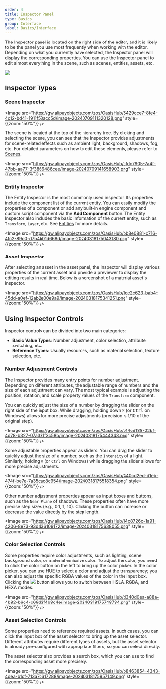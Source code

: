```yaml
---
order: 4
title: Inspector Panel
type: Basics
group: Interface
label: Basics/Interface
---
```


The Inspector panel is located on the right side of the editor, and it is likely to be the panel you use most frequently when working with the editor. Depending on what you currently have selected, the Inspector panel will display the corresponding properties. You can use the Inspector panel to edit almost everything in the scene, such as scenes, entities, assets, etc.

<Image src="https://mdn.alipayobjects.com/huamei_fvsq9p/afts/img/A*NWWWTp5Le1cAAAAAAAAAAAAADqiTAQ/original" />

## Inspector Types

### Scene Inspector

<Image src="https://gw.alipayobjects.com/zos/OasisHub/6429cce7-8fe4-4c12-bd41-1911f53acc5d/image-20240709111320128.png" style={{zoom:"50%"}} />

The scene is located at the top of the hierarchy tree. By clicking and selecting the scene, you can see that the Inspector provides adjustments for scene-related effects such as ambient light, background, shadows, fog, etc. For detailed parameters on how to edit these elements, please refer to [Scenes](/en/docs/core/scene).

<Image src="https://gw.alipayobjects.com/zos/OasisHub/cfdc7905-7a4f-47bb-aa77-3f3866486cee/image-20240709141658903.png" style={{zoom:"50%"}} />

### Entity Inspector

The Entity Inspector is the most commonly used inspector. Its properties include the component list of the current entity. You can easily modify the properties of a component or add any built-in engine component and custom script component via the **Add Component** button. The Entity Inspector also includes the basic information of the current entity, such as `Transform`, `Layer`, etc. See [Entities](/en/docs/core/entity) for more details.

<Image src="https://gw.alipayobjects.com/zos/OasisHub/bb8e0881-c716-4fc2-89c0-d7b4b01d668d/image-20240318175043180.png" style={{zoom:"50%"}} />

### Asset Inspector

After selecting an asset in the asset panel, the Inspector will display various properties of the current asset and provide a previewer to display the editing results in real time. Below is a screenshot of a material asset's inspector.

<Image src="https://gw.alipayobjects.com/zos/OasisHub/1ce2c623-bab4-45dd-a0ef-12ab2e00e9a9/image-20240318175341251.png" style={{zoom:"50%"}} />

## Using Inspector Controls

Inspector controls can be divided into two main categories:

- **Basic Value Types**: Number adjustment, color selection, attribute switching, etc.
- **Reference Types**: Usually resources, such as material selection, texture selection, etc.

### Number Adjustment Controls

The Inspector provides many entry points for number adjustment. Depending on different attributes, the adjustable range of numbers and the size of each adjustment can vary. The most typical example is adjusting the position, rotation, and scale property values of the `Transform` component.

You can quickly adjust the size of a number by dragging the slider on the right side of the input box. While dragging, holding down <Kbd>⌘</Kbd> (or <Kbd>Ctrl</Kbd> on Windows) allows for more precise adjustments (precision is 1/10 of the original step).

<Image src="https://gw.alipayobjects.com/zos/OasisHub/b14cd188-22bf-4d78-b327-07a331f3c58b/image-20240318175444343.png" style={{zoom:"50%"}} />

Some adjustable properties appear as sliders. You can drag the slider to quickly adjust the size of a number, such as the `Intensity` of a light. Similarly, holding `⌘` (or `Ctrl` on Windows) while dragging the slider allows for more precise adjustments.

<Image src="https://gw.alipayobjects.com/zos/OasisHub/440cd2ed-d1eb-474f-be7e-7a35cac8c954/image-20240318175518354.png" style={{zoom:"50%"}} />

Other number adjustment properties appear as input boxes and buttons, such as the `Near Plane` of shadows. These properties often have more precise step sizes (e.g., 0.1, 1, 10). Clicking the button can increase or decrease the value directly by the step length.

<Image src="https://gw.alipayobjects.com/zos/OasisHub/14c8726c-1a91-4206-8e73-93d436109172/image-20240318175638055.png" style={{zoom:"50%"}} />

### Color Selection Controls

Some properties require color adjustments, such as lighting, scene background color, or material emissive color. To adjust the color, you need to click the color button on the left to bring up the color picker. In the color picker, you can use HUE to select a color and adjust the transparency; you can also adjust the specific RGBA values of the color in the input box. Clicking the <img src="https://gw.alipayobjects.com/zos/OasisHub/dc030a4b-8813-4ea2-acb0-549c04363b1d/image-20230926110451443.png" /> button allows you to switch between HSLA, RGBA, and HEXA modes.

<Image src="https://gw.alipayobjects.com/zos/OasisHub/d340d0ea-a88a-4b82-b6c4-c69d3f4b8c4e/image-20240318175748734.png" style={{zoom:"50%"}} />

### Asset Selection Controls

Some properties need to reference required assets. In such cases, you can click the input box of the asset selector to bring up the asset selector. Different attributes require different types of assets, but the asset selector is already pre-configured with appropriate filters, so you can select directly.

The asset selector also provides a search box, which you can use to find the corresponding asset more precisely.

<Image src="https://gw.alipayobjects.com/zos/OasisHub/b8463854-4343-4dea-b1cf-713a7c617288/image-20240318175957149.png" style={{zoom:"50%"}} />
